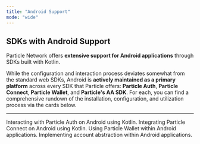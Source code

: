 ```yaml
---
title: "Android Support"
mode: "wide"
---
```


## SDKs with Android Support

Particle Network offers **extensive support for Android applications** through SDKs built with Kotlin. 

While the configuration and interaction process deviates somewhat from the standard web SDKs, Android is **actively maintained as a primary platform** across every SDK that Particle offers: **Particle Auth**, **Particle Connect**, **Particle Wallet**, and **Particle's AA SDK**. For each, you can find a comprehensive rundown of the installation, configuration, and utilization process via the cards below.

***

<CardGroup cols={2}>
  <Card title="Particle Auth" href="https://developers.particle.network/docs/auth-android">
    Interacting with Particle Auth on Android using Kotlin.
  </Card>
  <Card title="Particle Connect" href="https://developers.particle.network/docs/connect-android">
    Integrating Particle Connect on Android using Kotlin.
  </Card>
   <Card title="Particle Wallet" href="https://developers.particle.network/docs/wallet-android">
    Using Particle Wallet within Android applications.
  </Card>
     <Card title="Account Abstraction" href="https://developers.particle.network/docs/aa-android">
    Implementing account abstraction within Android applications.
  </Card>
</CardGroup>
